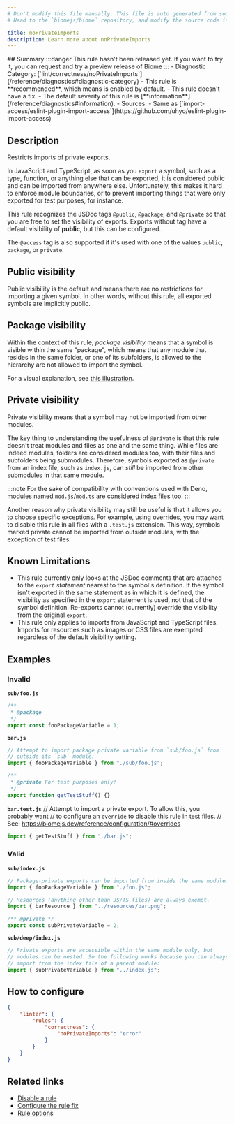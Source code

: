 ```yaml
---
# Don't modify this file manually. This file is auto generated from source, and you will lose your changes next time the website is built.
# Head to the `biomejs/biome` repository, and modify the source code in there.

title: noPrivateImports
description: Learn more about noPrivateImports
---
```


<Tabs>
<TabItem label="JavaScript (and super languages)" icon="seti:javascript">
## Summary
:::danger
This rule hasn't been released yet. If you want to try it, you can request and try a preview release of Biome
:::
- Diagnostic Category: [`lint/correctness/noPrivateImports`](/reference/diagnostics#diagnostic-category)
- This rule is **recommended**, which means is enabled by default.
- This rule doesn't have a fix.
- The default severity of this rule is [**information**](/reference/diagnostics#information).
- Sources: 
  - Same as [`import-access/eslint-plugin-import-access`](https://github.com/uhyo/eslint-plugin-import-access)

## Description
Restricts imports of private exports.

In JavaScript and TypeScript, as soon as you `export` a symbol, such as
a type, function, or anything else that can be exported, it is
considered public and can be imported from anywhere else. Unfortunately,
this makes it hard to enforce module boundaries, or to prevent importing
things that were only exported for test purposes, for instance.

This rule recognizes the JSDoc tags `@public`, `@package`, and
`@private` so that you are free to set the visibility of exports.
Exports without tag have a default visibility of **public**, but  this
can be configured.

The `@access` tag is also supported if it's used with one of the values
`public`, `package`, or `private`.

## Public visibility

Public visibility is the default and means there are no restrictions for
importing a given symbol. In other words, without this rule, all
exported symbols are implicitly public.

## Package visibility

Within the context of this rule, _package visibility_ means that a
symbol is visible within the same "package", which means that any module
that resides in the same folder, or one of its subfolders, is allowed to
the hierarchy are not allowed to import the symbol.

For a visual explanation, see
[this illustration](https://github.com/uhyo/eslint-plugin-import-access?tab=readme-ov-file#what).

## Private visibility

Private visibility means that a symbol may not be imported from other
modules.

The key thing to understanding the usefulness of `@private` is that
this rule doesn't treat modules and files as one and the same thing.
While files are indeed modules, folders are considered modules too, with
their files and subfolders being submodules. Therefore, symbols exported
as `@private` from an index file, such as `index.js`, can _still_ be
imported from other submodules in that same module.

:::note
For the sake of compatibility with conventions used with Deno, modules
named `mod.js`/`mod.ts` are considered index files too.
:::

Another reason why private visibility may still be useful is that it
allows you to choose specific exceptions. For example, using
[overrides](https://biomejs.dev/reference/configuration/#overrides), you
may want to disable this rule in all files with a `.test.js` extension.
This way, symbols marked private cannot be imported from outside
modules, with the exception of test files.

## Known Limitations

- This rule currently only looks at the JSDoc comments that are attached
to the _`export` statement_ nearest to the symbol's definition. If the
symbol isn't exported in the same statement as in which it is defined,
the visibility as specified in the `export` statement is used, not
that of the symbol definition. Re-exports cannot (currently) override
the visibility from the original `export`.
- This rule only applies to imports from JavaScript and TypeScript
files. Imports for resources such as images or CSS files are exempted
regardless of the default visibility setting.

## Examples

### Invalid

**`sub/foo.js`**

```js
/**
 * @package
 */
export const fooPackageVariable = 1;
```

**`bar.js`**

```js
// Attempt to import package private variable from `sub/foo.js` from
// outside its `sub` module:
import { fooPackageVariable } from "./sub/foo.js";

/**
 * @private For test purposes only!
 */
export function getTestStuff() {}
```

**`bar.test.js`**
// Attempt to import a private export. To allow this, you probably want
// to configure an `override` to disable this rule in test files.
// See: https://biomejs.dev/reference/configuration/#overrides

```js
import { getTestStuff } from "./bar.js";
```

### Valid

**`sub/index.js`**

```js
// Package-private exports can be imported from inside the same module.
import { fooPackageVariable } from "./foo.js";

// Resources (anything other than JS/TS files) are always exempt.
import { barResource } from "../resources/bar.png";

/** @private */
export const subPrivateVariable = 2;
```

**`sub/deep/index.js`**

```js
// Private exports are accessible within the same module only, but
// modules can be nested. So the following works because you can always
// import from the index file of a parent module:
import { subPrivateVariable } from "../index.js";
```

## How to configure
```json title="biome.json"
{
	"linter": {
		"rules": {
			"correctness": {
				"noPrivateImports": "error"
			}
		}
	}
}

```
## Related links

- [Disable a rule](/linter/#disable-a-lint-rule)
- [Configure the rule fix](/linter#configure-the-rule-fix)
- [Rule options](/linter/#rule-options)

</TabItem>
</Tabs>

